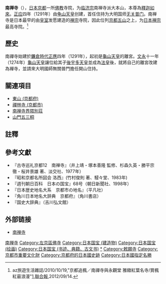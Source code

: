 {{日本寺院|
名称 = 南禅寺|
画像 = [[File:Nanzen-ji.jpg|240px]]<br />三門（重要文化財）|
所在地 = {{JPN}}[[京都府|京都府]][[京都市|京都市]][[左京區|左京區]]南禅寺福地町86|
位置 = |
山号 = 瑞龍山|
宗派 = [[臨濟宗|臨濟宗]]南禪寺派大本山|
本尊 = [[釋迦如來|釋迦如來]]|
創建年 = [[伏見天皇|伏見天皇]][[正應|正應]]四年（1291年）|
開基 = [[龜山天皇|龜山法皇]]（勅願）、[[無關普門|無關普門]]（開山）|
正式名 = 瑞龍山 太平興国南禅禅寺|
別称 = |
札所等 = [[京都五山|京都五山]]別格|
文化財 = 方丈、亀山天皇宸翰禅林寺御祈願文案（國寶）<br/>三門、勅使門、絹本著色大明国師像等等（重要文化財）|
}}
{{Japanese|japanese=南禅寺|kana=なんぜんじ|romaji=Nanzen-ji}}

'''南禅寺'''（{{jpn|j=南禅寺|hg=なんぜんじ|rm=Nanzenji|f=y}}），[[日本|日本]][[京都|京都]]一所[[佛教|佛教]]寺院，为[[临济宗|临济宗]]南禅寺派大本山，本尊為[[釋迦如來|釋迦如來]]。[[正应|正应]]四年（1291年）由[[龟山天皇|龟山天皇]]创建，首任住持为大明国师[[无关普门|无关普门]]。南禅寺是日本最早的由[[日本皇室|皇室]]发愿建造的[[禅宗|禅宗]]寺院，因此位列[[京都五山|京都五山]]之上，为[[日本禅宗|日本禅宗]]最高寺院。<ref>az旅遊生活雜誌/2010/10/19,"京都追楓／南禪寺與永觀堂 雅緻紅葉名寺/賞楓紅最浪漫"[http://travel.udn.com/mag/travel/storypage.jsp?f_ART_ID=36698]{{Dead link|date=2020年3月 |bot=InternetArchiveBot |fix-attempted=yes }},[[聯合報|聯合報]],2012/09/14.</ref>

==歷史==
南禪寺始建於[[鐮倉時代|鐮倉時代]][[正應|正應]]四年（1291年），起初是[[龜山天皇|龜山天皇]]的離宮。[[文永|文永]]十一年（1274年）[[龜山天皇|龜山天皇]]讓位給其子[[後宇多天皇|後宇多天皇]]並成為[[法皇|法皇]]後，就將自己的離宮改建為襌寺，並請來大明國師無關普門擔任開山住持。

== 關連項目 ==
*[[東山_(京都府)|東山 (京都府)]]
*[[禪林寺_(京都市)|禪林寺 (京都市)]]
* [[南禅寺界隈別荘|南禅寺界隈別荘]]
* [[山門五三桐|山門五三桐]]

==註釋==
{{reflist}}

==參考文獻==
{{refbegin|2}}
*『古寺巡礼京都12　南禅寺』（井上靖・塚本善隆 監修、杉森久英・勝平宗徹・桜井景雄 著、淡交社、1977年）
*『昭和京都名所図会 洛西』(竹村俊則 著、駸々堂、1983年)
*『週刊朝日百科　日本の国宝』68号（朝日新聞社、1998年）
*『日本歴史地名大系　京都市の地名』（平凡社）
*『角川日本地名大辞典　京都府』（角川書店）
*『国史大辞典』（吉川弘文館）
{{refend}}

==外部链接==
{{Commonscat|Nanzenji}}
*[http://nanzen.com/ 南禅寺]{{Wayback|url=http://nanzen.com/ |date=20080320035959 }}{{ja}}

{{DEFAULTSORT:Nanzen-ji}}
[[Category:南禅寺|]]
[[Category:左京區佛寺|Category:左京區佛寺]]
[[Category:日本国宝_(建造物)|Category:日本国宝 (建造物)]]
[[Category:日本国宝_(绘画)|Category:日本国宝 (绘画)]]
[[Category:日本国宝_(书迹、典籍、古文书)|Category:日本国宝 (书迹、典籍、古文书)]]
[[Category:臨濟宗南禪寺派佛寺|*]]
[[Category:敕願寺|Category:敕願寺]]
[[Category:京都市重要文化財|Category:京都市重要文化財]]
[[Category:京都府的日本國史跡|Category:京都府的日本國史跡]]
[[Category:日本國指定名勝|Category:日本國指定名勝]]

{{coord|35|00|40|N|135|47|39|E|region:JP_type:landmark_source:dewiki|display=title}}